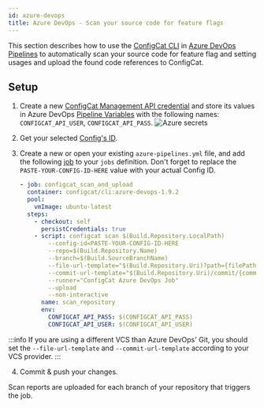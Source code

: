 ```yaml
---
id: azure-devops
title: Azure DevOps - Scan your source code for feature flags
---
```


This section describes how to use the [ConfigCat CLI](../cli.mdx) in <a target="_blank" href="https://docs.microsoft.com/en-us/azure/devops/pipelines/?view=azure-devops">Azure DevOps Pipelines</a>
to automatically scan your source code for feature flag and setting usages and upload the found code references to ConfigCat.

## Setup

1. Create a new <a target="_blank" href="https://app.configcat.com/my-account/public-api-credentials">ConfigCat Management API credential</a> and store its values in Azure DevOps <a target="_blank" href="https://docs.microsoft.com/en-us/azure/devops/pipelines/process/variables">Pipeline Variables</a> with the following names: `CONFIGCAT_API_USER`, `CONFIGCAT_API_PASS`.
   <img  src="/docs/assets/cli/scan/azure_secrets.png" alt="Azure secrets" />

2. Get your selected [Config's ID](overview.mdx#config-id).

3. Create a new or open your existing `azure-pipelines.yml` file, and add the following <a target="_blank" href="https://docs.microsoft.com/en-us/azure/devops/pipelines/yaml-schema#job">job</a> to your `jobs` definition.
   Don't forget to replace the `PASTE-YOUR-CONFIG-ID-HERE` value with your actual Config ID.
   ```yaml
   - job: configcat_scan_and_upload
     container: configcat/cli:azure-devops-1.9.2
     pool:
       vmImage: ubuntu-latest
     steps:
       - checkout: self
         persistCredentials: true
       - script: configcat scan $(Build.Repository.LocalPath)
           --config-id=PASTE-YOUR-CONFIG-ID-HERE
           --repo=$(Build.Repository.Name)
           --branch=$(Build.SourceBranchName)
           --file-url-template="$(Build.Repository.Uri)?path={filePath}&version=GC{commitHash}&line={lineNumber}&lineStartColumn=1&lineEndColumn=1"
           --commit-url-template="$(Build.Repository.Uri)/commit/{commitHash}"
           --runner="ConfigCat Azure DevOps Job"
           --upload
           --non-interactive
         name: scan_repository
         env:
           CONFIGCAT_API_PASS: $(CONFIGCAT_API_PASS)
           CONFIGCAT_API_USER: $(CONFIGCAT_API_USER)
   ```

:::info
If you are using a different VCS than Azure DevOps' Git, you should set the `--file-url-template` and `--commit-url-template` according to your VCS provider.
:::

4. Commit & push your changes.

Scan reports are uploaded for each branch of your repository that triggers the job.
